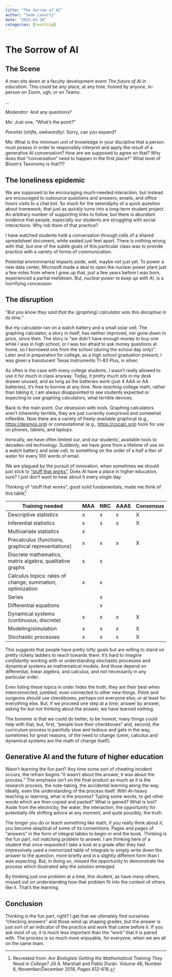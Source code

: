 ```yaml
---
title: "The Sorrow of AI"
author: "Sean Laverty"
date: "2025-03-10"
categories: [teaching]
---
```


# The Sorrow of AI

## The Scene

A man sits down at a faculty development event *The future of AI in education*. This could be any place, at any time, hosted by anyone, in-person on Zoom, ugh, or on Teams. 

...

*Moderator:* And any questions?

*Me:* Just one, "What's the point?"

*Panelist (shifts, awkwardly):* Sorry, can you expand?

Me: What is the minimum unit of knowledge in your discipline that a person must posess in order to responsibly interpret and apply the result of a generative AI conversation? How are we supposed to agree on that? Why does *that* "conversation" need to happen in the first place?" What level of Bloom's Taxonomy is that?!?

## The loneliness epidemic

We are supposed to be encouraging much-needed interaction, but instead are encouraged to outsource questions and answers, emails, and office hours visits to a chat bot. So much for the serendipity of a quick question about homework, that just as quickly turns into a long-term student project.  An arbitrary number of supporting links to follow, but there is abundant evidence that people, especially our students are struggling with social interactions. Why rob them of that practice?

I have watched students hold a conversation through cells of a shared spreadsheet document, while seated just feet apart.  There is nothing wrong with that, but one of the subtle goals of this particular class was to provide practice with a variety of forms of communication.

Potential environmental impacts aside, well, maybe not just yet. To power a new data center, Microsoft made a deal to open the nuclear power plant just a few miles from where I grew up that, just a few years before I was born, experienced a partial meltdown. But, *nuclear power to keep up with AI*, is a horrifying concession.

## The disruption

*"But you know they said that the (graphing) calculator was this disruptive in its time."*

But my calculator ran on a watch battery and a small solar cell.  The graphing calculator, a story in itself, has neither improved, nor gone down in price, since then.  The story is "we didn't have enough money to buy one while I was in high school, or I was too afraid to ask money questions at home, so I borrowed one from the school (during the school day only)". Later and in preparation for college, as a high school graduation present, I was given a translucent Texas Instruments TI-83 Plus, in silver.

As often is the case with many college students, I wasn't really allowed to use it for much in class anyway.  Today, it pretty much sits in my desk drawer unused, and as long as the batteries work (just 4 AAA or AA batteries), it's free to borrow at any time. Now *teaching* college math, rather than *taking* it, I am always disappointed to see students expected or expecting to use graphing calculators, what terrible devices.

Back to the main point. Our obsession with tools.  Graphing calculators aren't inherently terrible, they are just currently overpriced and somewhat inflexible.  Now there are a variety of freely-available graphical (e.g., <https://desmos.org>) or computational (e.g., <https://cocalc.org>) tools for use on phones, tablets, and laptops.  

Ironically, we have often limited our, and our students', available tools to decades-old technology. Suddenly, we have gone from a lifetime of use on a watch battery and solar cell, to something on the order of a half a liter of water for every 100 words of email.

We are plagued by the pursuit of innovation, when sometimes we should just stick to ["stuff that works"](<https://www.youtube.com/watch?v=2mprD2MN5vo>). Does AI have a place in higher education, sure? I just don't want to hear about it every single day.

Thinking of "stuff that works", good solid fundamentals, made me think of this table^[Recreated from: _Are Biologists Getting the Mathematical Training They Need in College?_ 
Jill A. Marshall and Pablo Durán. Volume 46, Number 6, November/December 2018, Pages 612–618.]

|Training needed | MAA | NRC | AAAS | Consensus |
| --- | --- | --- | --- | --- |
|Descriptive statistics | x | x | x | X |
|Inferential statistics | x | x | x | X |
|Multivariate statistics | x |  |  |  |
|Precalculus (functions, graphical representations) | x | x | x | X |
|Discrete mathematics, matrix algebra, qualitative graphs | x | x | | |
|Calculus topics: rates of change, summation, optimization | x | x | | |
|Series | | x | | |
|Differential equations | | x | | |
|Dynamical systems (continuous, discrete) | x | x | x | X |
|Modeling/simulation | x | x | x | X |
|Stochastic processes | x | x | x | X |

This suggests that people have pretty lofty goals but are willing to stand on pretty rickety ladders to reach towards them.  It's hard to imagine *confidently* working with or understanding stochastic processes and dynamical systems as mathematical models.  And those depend on differential, linear algebra, and calculus, and not necessarily in any particular order.

Even listing these topics in order hides the truth, they are their best when interconnected, jumbled, even connected to other new things.  Pilots and surgeons should use checkboxes, perhaps not everyone else, or at least for everything else. But, if we proceed one step at a time, answer by answer, asking for but not thinking about the answer, we have learned nothing.

The bummer is that we could do better, to be honest, many things could help with that, but, first, "people love their checkboxes" and, second, the curriculum process is painfully slow and tedious and gets in the way, sometimes for great reasons, of the need to change (umm, calculus and dynamical systems are the math of change itself).

## Generative AI and the future of higher education

Wasn't learning the fun part? Any time some sort of cheating incident occurs, the refrain begins "it wasn't about the answer, it was about the process."  The emphasis isn't on the final product as much as it is the research process, the note-taking, the accidental learning along the way.  Ideally, even the understanding of the process itself. With AI-heavy teaching or learning, what is the process? Typing some words, to get other words which are then copied and pasted? What is gained? What is lost? Aside from the electricity, the water, the interaction, the opportunity for potentially-life shifting advice at any moment, and quite possibly, the truth.

The longer you do or teach something like math, if you really think about it, you become skeptical of some of its conventions.  Pages and pages of "answers" in the form of integral tables to begin or end the book.  Thinking is the fun part, not matching problem to answer. I am thinking here of a student that once requested I take a look at a grade after they had impressively used a memorized table of integrals to simply write down the answer to the question, more briefly and in a slightly different form than I was expecting. But, in doing so, missed the opportunity to demonstrate the process which illustrated _why_ the solution emerged.

By thinking just one problem at a time, this student, as have many others, missed out on understanding how that problem fit into the context of others like it. That's the learning.

## Conclusion

Thinking *is* the fun part, right? I get that we ultimately find ourselves "checking answers" and those wind up shaping grades, but the answer is just sort of an indicator of the practice and work that came before it. If you ask most of us, it is much less important than the "work" that it is paired with. The process is so much more enjoyable, for everyone, when we are all on the same team.

